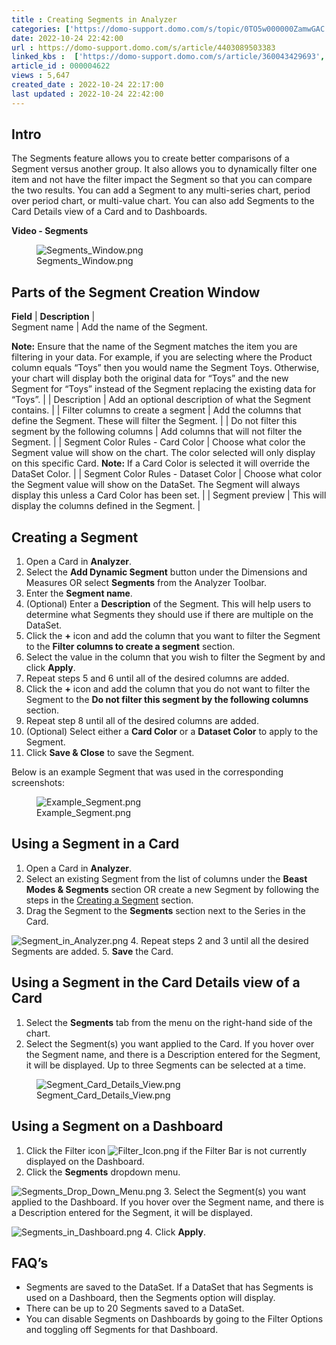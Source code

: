 ```yaml
---
title : Creating Segments in Analyzer
categories: ['https://domo-support.domo.com/s/topic/0TO5w000000ZamwGAC']
date: 2022-10-24 22:42:00
url : https://domo-support.domo.com/s/article/4403089503383
linked_kbs :  ['https://domo-support.domo.com/s/article/360043429693', 'https://domo-support.domo.com/s/article/360043429933', 'https://domo-support.domo.com/s/article/360043429913', 'https://domo-support.domo.com/s/knowledge-base', 'https://domo-support.domo.com/s/article/360042925494', 'https://domo-support.domo.com/s/article/360043429953', 'https://domo-support.domo.com/s/article/4403089503383', 'https://domo-support.domo.com/s/topic/0TO5w000000ZamwGAC']
article_id : 000004622
views : 5,647
created_date : 2022-10-24 22:17:00
last updated : 2022-10-24 22:42:00
---
```




Intro
-----


The Segments feature allows you to create better comparisons of a Segment versus another group. It also allows you to dynamically filter one item and not have the filter impact the Segment so that you can compare the two results. You can add a Segment to any multi-series chart, period over period chart, or multi-value chart. You can also add Segments to the Card Details view of a Card and to Dashboards.


**Video - Segments**



![Segments_Window.png](Segments_Window.png)


Parts of the Segment Creation Window
------------------------------------




| **Field** | **Description** |
| Segment name | Add the name of the Segment.
**Note:** Ensure that the name of the Segment matches the item you are filtering in your data. For example, if you are selecting where the Product column equals "Toys" then you would name the Segment Toys. Otherwise, your chart will display both the original data for "Toys" and the new Segment for "Toys" instead of the Segment replacing the existing data for "Toys". |
| Description | Add an optional description of what the Segment contains. |
| Filter columns to create a segment | Add the columns that define the Segment. These will filter the Segment. |
| Do not filter this segment by the following columns | Add columns that will not filter the Segment. |
| Segment Color Rules - Card Color | Choose what color the Segment value will show on the chart. The color selected will only display on this specific Card.
**Note:** If a Card Color is selected it will override the DataSet Color. |
| Segment Color Rules - Dataset Color | Choose what color the Segment value will show on the DataSet. The Segment will always display this unless a Card Color has been set. |
| Segment preview | This will display the columns defined in the Segment. |


Creating a Segment
------------------


1. Open a Card in **Analyzer**.
2. Select the **Add Dynamic Segment** button under the Dimensions and Measures OR select **Segments** from the Analyzer Toolbar.
3. Enter the **Segment name**.
4. (Optional) Enter a **Description** of the Segment. This will help users to determine what Segments they should use if there are multiple on the DataSet.
5. Click the **+** icon and add the column that you want to filter the Segment to the **Filter columns to create a segment** section.
6. Select the value in the column that you wish to filter the Segment by and click **Apply**.
7. Repeat steps 5 and 6 until all of the desired columns are added.
8. Click the **+** icon and add the column that you do not want to filter the Segment to the **Do not filter this segment by the following columns** section.
9. Repeat step 8 until all of the desired columns are added.
10. (Optional) Select either a **Card Color** or a **Dataset Color** to apply to the Segment.
11. Click **Save & Close** to save the Segment.


Below is an example Segment that was used in the corresponding screenshots:  
  



![Example_Segment.png](Example_Segment.png)


Using a Segment in a Card
-------------------------


1. Open a Card in **Analyzer**.
2. Select an existing Segment from the list of columns under the **Beast Modes & Segments** section OR create a new Segment by following the steps in the [Creating a Segment](#h_01F92D6J2WJK7VGP19T76DV735) section.
3. Drag the Segment to the **Segments** section next to the Series in the Card.  
  
![Segment_in_Analyzer.png](Segment_in_Analyzer.png)
4. Repeat steps 2 and 3 until all the desired Segments are added.
5. **Save** the Card.


Using a Segment in the Card Details view of a Card
--------------------------------------------------


1. Select the **Segments** tab from the menu on the right-hand side of the chart.
2. Select the Segment(s) you want applied to the Card. If you hover over the Segment name, and there is a Description entered for the Segment, it will be displayed. Up to three Segments can be selected at a time.  
  
![Segment_Card_Details_View.png](Segment_Card_Details_View.png)


Using a Segment on a Dashboard
------------------------------


1. Click the Filter icon ![Filter_Icon.png](Filter_Icon.png) if the Filter Bar is not currently displayed on the Dashboard.
2. Click the **Segments** dropdown menu.  
  
![Segments_Drop_Down_Menu.png](Segments_Drop_Down_Menu.png)
3. Select the Segment(s) you want applied to the Dashboard. If you hover over the Segment name, and there is a Description entered for the Segment, it will be displayed.  
  
![Segments_in_Dashboard.png](Segments_in_Dashboard.png)
4. Click **Apply**.


FAQ's
-----



* Segments are saved to the DataSet. If a DataSet that has Segments is used on a Dashboard, then the Segments option will display.
* There can be up to 20 Segments saved to a DataSet.
* You can disable Segments on Dashboards by going to the Filter Options and toggling off Segments for that Dashboard.
